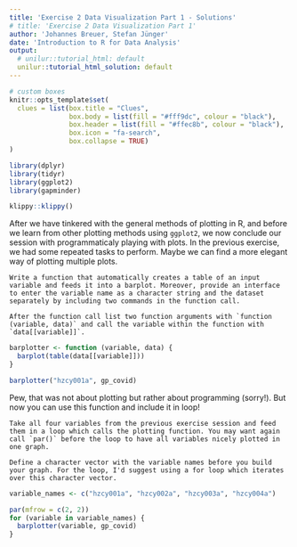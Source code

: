 ```yaml
---
title: 'Exercise 2 Data Visualization Part 1 - Solutions'
# title: 'Exercise 2 Data Visualization Part 1'
author: 'Johannes Breuer, Stefan Jünger'
date: 'Introduction to R for Data Analysis'
output:
  # unilur::tutorial_html: default
  unilur::tutorial_html_solution: default
---
```


```r
# custom boxes
knitr::opts_template$set(
  clues = list(box.title = "Clues",
               box.body = list(fill = "#fff9dc", colour = "black"),
               box.header = list(fill = "#ffec8b", colour = "black"),
               box.icon = "fa-search",
               box.collapse = TRUE)
)

library(dplyr)
library(tidyr)
library(ggplot2)
library(gapminder)
```

```r
klippy::klippy()
```

After we have tinkered with the general methods of plotting in R, and before we learn from other plotting methods using `ggplot2`, we now conclude our session with programmaticaly playing with plots. In the previous exercise, we had some repeated tasks to perform. Maybe we can find a more elegant way of plotting multiple plots.

```block
Write a function that automatically creates a table of an input variable and feeds it into a barplot. Moreover, provide an interface to enter the variable name as a character string and the dataset separately by including two commands in the function call.
```

```block
After the function call list two function arguments with `function (variable, data)` and call the variable within the function with `data[[variable]]`.
```

```r
barplotter <- function (variable, data) {
  barplot(table(data[[variable]]))
}

barplotter("hzcy001a", gp_covid)
```

Pew, that was not about plotting but rather about programming (sorry!). But now you can use this function and include it in loop!

```block
Take all four variables from the previous exercise session and feed them in a loop which calls the plotting function. You may want again call `par()` before the loop to have all variables nicely plotted in one graph.
```

```block
Define a character vector with the variable names before you build your graph. For the loop, I'd suggest using a for loop which iterates over this character vector.
```

```r
variable_names <- c("hzcy001a", "hzcy002a", "hzcy003a", "hzcy004a")

par(mfrow = c(2, 2))
for (variable in variable_names) {
  barplotter(variable, gp_covid)
}
```